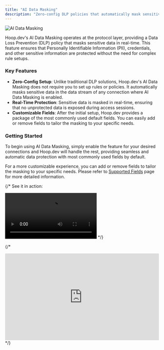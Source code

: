 ```yaml
---
title: "AI Data Masking"
description: "Zero-config DLP policies that automatically mask sensitive data in real-time at the protocol layer"
---
```


<Frame>
  <img src="/images/learn/features/ai-data-masking.png" alt="AI Data Masking" />
</Frame>

Hoop.dev's AI Data Masking operates at the protocol layer, providing a Data Loss Prevention (DLP) policy that masks sensitive data in real-time. This feature ensures that Personally Identifiable Information (PII), credentials, and other sensitive information are protected without the need for complex rule setups.

### Key Features

- **Zero-Config Setup**: Unlike traditional DLP solutions, Hoop.dev's AI Data Masking does not require you to set up rules or policies. It automatically masks sensitive data in the data stream of any connection where AI Data Masking is enabled.
- **Real-Time Protection**: Sensitive data is masked in real-time, ensuring that no unprotected data is exposed during access sessions.
- **Customizable Fields**: After the initial setup, Hoop.dev provides a package of the most commonly used default fields. You can easily add or remove fields to tailor the masking to your specific needs.

### Getting Started

To begin using AI Data Masking, simply enable the feature for your desired connections and Hoop.dev will handle the rest, providing seamless and automatic data protection with most commonly used fields by default. 

For a more customizable experience, you can add or remove fields to tailor the masking to your specific needs. Please refer to [Supported Fields](/setup/configuration/ai-data-masking/fields) page for more detailed information. 

{/* See it in action:
<Frame>
  <video
    controls
    className="w-full aspect-video"
    src="/images/learn/features/ai-data-masking.mp4"
  ></video>
</Frame> */}

{/* <div style="position: relative; padding-bottom: 56.25%; height: 0;"><iframe style="position: absolute; top: 0; left: 0; width: 100%; height: 100%; border: 0;" src="https://www.tella.tv/video/cm7jhty8o004u0ajv510i4a1q/embed?b=0&title=0&a=1&loop=0&t=0&muted=0&wt=0" allowfullscreen allowtransparency></iframe></div> */}